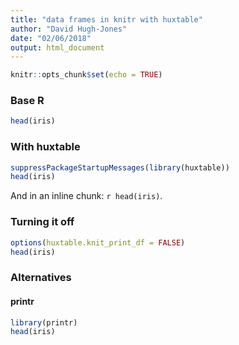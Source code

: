 ```yaml
---
title: "data frames in knitr with huxtable"
author: "David Hugh-Jones"
date: "02/06/2018"
output: html_document
---
```


```r
knitr::opts_chunk$set(echo = TRUE)
```

### Base R

```r
head(iris)
```

### With huxtable

```r
suppressPackageStartupMessages(library(huxtable))
head(iris)
```

And in an inline chunk: `r head(iris)`.

### Turning it off

```r
options(huxtable.knit_print_df = FALSE)
head(iris)
```

### Alternatives

#### printr

```r
library(printr)
head(iris)
```

